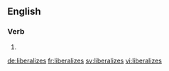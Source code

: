 ==English==

===Verb===
{{head|en}}

# {{en-third-person singular of|liberalize}}

[[de:liberalizes]]
[[fr:liberalizes]]
[[sv:liberalizes]]
[[vi:liberalizes]]
